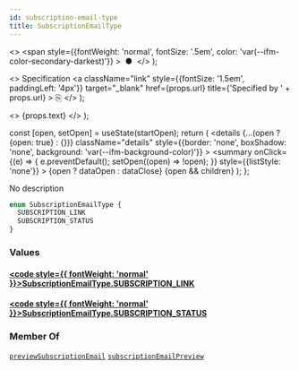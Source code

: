 ```yaml
---
id: subscription-email-type
title: SubscriptionEmailType
---
```


  <>
    <span
      style={{fontWeight: 'normal', fontSize: '.5em', color: 'var(--ifm-color-secondary-darkest)'}}
    >
      &nbsp;●&nbsp;
    </span>
  </>
);

  <>
    Specification
    <a
      className="link"
      style={{fontSize: '1.5em', paddingLeft: '4px'}}
      target="_blank"
      href={props.url}
      title={'Specified by ' + props.url}
    >
      ⎘
    </a>
  </>
);

  <>
    <span className={props.class}>{props.text}</span>
  </>
);


  const [open, setOpen] = useState(startOpen);
  return (
    <details
      {...(open ? {open: true} : {})}
      className="details"
      style={{border: 'none', boxShadow: 'none', background: 'var(--ifm-background-color)'}}
    >
      <summary
        onClick={(e) => {
          e.preventDefault();
          setOpen((open) => !open);
        }}
        style={{listStyle: 'none'}}
      >
        {open ? dataOpen : dataClose}
      </summary>
      {open && children}
    </details>
  );
};

No description

```graphql
enum SubscriptionEmailType {
  SUBSCRIPTION_LINK
  SUBSCRIPTION_STATUS
}
```

### Values

#### [<code style={{ fontWeight: 'normal' }}>SubscriptionEmailType.<b>SUBSCRIPTION_LINK</b></code>](#)

#### [<code style={{ fontWeight: 'normal' }}>SubscriptionEmailType.<b>SUBSCRIPTION_STATUS</b></code>](#)

### Member Of

[`previewSubscriptionEmail`](/docs/apis/graphql/operations/queries/preview-subscription-email.mdx) <Badge class="badge badge--secondary badge--relation" text="query"/><Bullet />[`subscriptionEmailPreview`](/docs/apis/graphql/operations/queries/subscription-email-preview.mdx) <Badge class="badge badge--secondary badge--relation" text="query"/>
